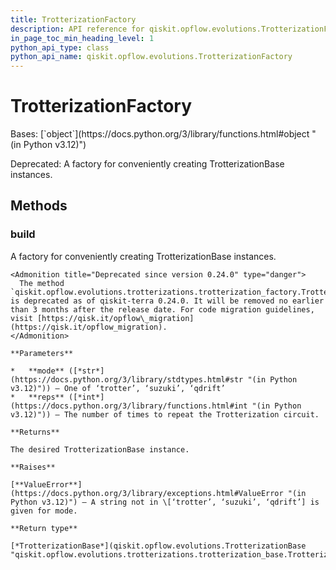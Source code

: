 ```yaml
---
title: TrotterizationFactory
description: API reference for qiskit.opflow.evolutions.TrotterizationFactory
in_page_toc_min_heading_level: 1
python_api_type: class
python_api_name: qiskit.opflow.evolutions.TrotterizationFactory
---
```


# TrotterizationFactory

<Class id="qiskit.opflow.evolutions.TrotterizationFactory" isDedicatedPage={true} github="https://github.com/qiskit/qiskit/tree/stable/0.45/qiskit/opflow/evolutions/trotterizations/trotterization_factory.py" signature="qiskit.opflow.evolutions.TrotterizationFactory">
  Bases: [`object`](https://docs.python.org/3/library/functions.html#object "(in Python v3.12)")

  Deprecated: A factory for conveniently creating TrotterizationBase instances.

  ## Methods

  ### build

  <Function id="qiskit.opflow.evolutions.TrotterizationFactory.build" name="build" signature="static build(mode='trotter', reps=1)">
    A factory for conveniently creating TrotterizationBase instances.

    <Admonition title="Deprecated since version 0.24.0" type="danger">
      The method `qiskit.opflow.evolutions.trotterizations.trotterization_factory.TrotterizationFactory.build()` is deprecated as of qiskit-terra 0.24.0. It will be removed no earlier than 3 months after the release date. For code migration guidelines, visit [https://qisk.it/opflow\_migration](https://qisk.it/opflow_migration).
    </Admonition>

    **Parameters**

    *   **mode** ([*str*](https://docs.python.org/3/library/stdtypes.html#str "(in Python v3.12)")) – One of ‘trotter’, ‘suzuki’, ‘qdrift’
    *   **reps** ([*int*](https://docs.python.org/3/library/functions.html#int "(in Python v3.12)")) – The number of times to repeat the Trotterization circuit.

    **Returns**

    The desired TrotterizationBase instance.

    **Raises**

    [**ValueError**](https://docs.python.org/3/library/exceptions.html#ValueError "(in Python v3.12)") – A string not in \[‘trotter’, ‘suzuki’, ‘qdrift’] is given for mode.

    **Return type**

    [*TrotterizationBase*](qiskit.opflow.evolutions.TrotterizationBase "qiskit.opflow.evolutions.trotterizations.trotterization_base.TrotterizationBase")
  </Function>
</Class>

